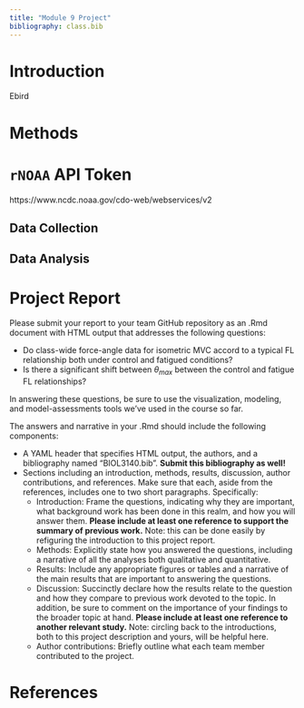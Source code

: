 ```yaml
---
title: "Module 9 Project"
bibliography: class.bib
---
```

<style>
div.green { background-color:#c7d1c0; border-radius: 5px; padding: 20px;}
</style>
<!-- Add icon library -->
<link rel="stylesheet" href="https://cdnjs.cloudflare.com/ajax/libs/font-awesome/5.14.0/css/all.min.css">


# Introduction

Ebird

# Methods

# `rNOAA` API Token

https://www.ncdc.noaa.gov/cdo-web/webservices/v2


## Data Collection


 
## Data Analysis

# Project Report

Please submit your report to your team GitHub repository as an .Rmd document with HTML output that addresses the following questions:

  * Do class-wide force-angle data for isometric MVC accord to a typical FL relationship both under control and fatigued conditions?
  * Is there a significant shift between $\theta_{max}$ between the control and fatigue FL relationships?
  
In answering these questions, be sure to use the visualization, modeling, and model-assessments tools we've used in the course so far.
  
The answers and narrative in your .Rmd should include the following components:

   * A YAML header that specifies HTML output, the authors, and a bibliography named "BIOL3140.bib". **Submit this bibliography as well!**
   * Sections including an introduction, methods, results, discussion, author contributions, and references. Make sure that each, aside from the references, includes one to two short paragraphs. Specifically:
      + Introduction: Frame the questions, indicating why they are important, what background work has been done in this realm, and how you will answer them. **Please include at least one reference to support the summary of previous work.** Note: this can be done easily by refiguring the introduction to this project report.
      + Methods: Explicitly state how you answered the questions, including a narrative of all the analyses both qualitative and quantitative.
      + Results: Include any appropriate figures or tables and a narrative of the main results that are important to answering the questions.
      + Discussion: Succinctly declare how the results relate to the question and how they compare to previous work devoted to the topic. In addition, be sure to comment on the importance of your findings to the broader topic at hand. **Please include at least one reference to another relevant study.** Note: circling back to the introductions, both to this project description and yours, will be helpful here.
      + Author contributions: Briefly outline what each team member contributed to the project.

# References
